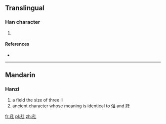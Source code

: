 ==Translingual==

===Han character===
{{Han char|rn=32|rad=土|as=03|sn=6|four=|canj=竹十土 (HJG)|ids=⿰[[千]][[土]]}}

# {{defn|Han|sort=土03}}

====References====
* {{Han ref|kx=0224.120|dkj=04891|hdz=10419.080|uh=5731|ud=22321}}

----

==Mandarin==

===Hanzi===
{{cmn-hanzi|pin=[[qiān]] ([[qian1]]), [[sú]] ([[su2]])|wg=ch'ien<sup>1</sup>, ch'ang<sup>3</sup>}}

# a field the size of three li
# ancient character whose meaning is identical to [[俗]] and [[阡]]

[[fr:圱]]
[[pl:圱]]
[[zh:圱]]